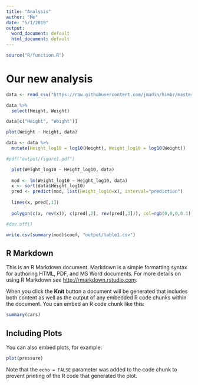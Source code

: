 ```yaml
---
title: "Analysis"
author: "Me"
date: "5/1/2019"
output:
  word_document: default
  html_document: default
---
```


```r
source("R/function.R")
```

# Our new analysis

```r

data <- read_csv("https://raw.githubusercontent.com/jmadin/himbr/master/data/seed_root_herbivores.csv")

data %>%
  select(Height, Weight)

data[c("Height", "Weight")]

plot(Weight ~ Height, data)

data <- data %>%
  mutate(Height_log10 = log10(Height), Weight_log10 = log10(Weight))

#pdf("output/figure1.pdf")

  plot(Weight_log10 ~ Height_log10, data)
  
  mod <- lm(Weight_log10 ~ Height_log10, data)
  x <- sort(data$Height_log10)
  pred <- predict(mod, list(Height_log10=x), interval="prediction")
  
  lines(x, pred[,1])
  
  polygon(c(x, rev(x)), c(pred[,2], rev(pred[,3])), col=rgb(0,0,0,0.1), border=NA)

#dev.off()

write.csv(summary(mod)$coef, "output/table1.csv")

```



## R Markdown

This is an R Markdown document. Markdown is a simple formatting syntax for authoring HTML, PDF, and MS Word documents. For more details on using R Markdown see <http://rmarkdown.rstudio.com>.

When you click the **Knit** button a document will be generated that includes both content as well as the output of any embedded R code chunks within the document. You can embed an R code chunk like this:

```r
summary(cars)
```

## Including Plots

You can also embed plots, for example:

```r
plot(pressure)
```

Note that the `echo = FALSE` parameter was added to the code chunk to prevent printing of the R code that generated the plot.
